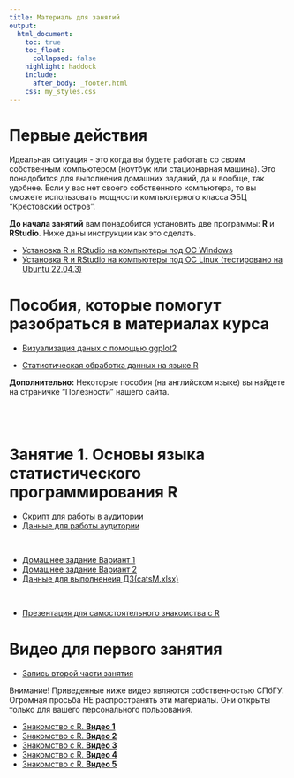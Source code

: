 ```yaml
---
title: Материалы для занятий
output:
  html_document:
    toc: true
    toc_float:
      collapsed: false
    highlight: haddock
    include:
      after_body: _footer.html
    css: my_styles.css
---
```


# **Первые действия**

Идеальная ситуация - это когда вы будете работать со своим собственным компьютером (ноутбук или стационарная машина). Это понадобится для выполнения домашних заданий, да и вообще, так удобнее. Если у вас нет своего собственного компьютера, то вы сможете использовать мощности компьютерного класса ЭБЦ "Крестовский остров". 

**До начала занятий** вам понадобится установить две программы: **R** и **RStudio**. Ниже даны инструкции как это сделать.


- [Установка R и RStudio на компьютеры под OC Windows](Intro_to_R_first_steps.html)
- [Установка R и RStudio на компьютеры под OC Linux (тестировано на Ubuntu 22.04.3)](https://drive.google.com/file/d/1AjBSoWZ3DmXt-7Rv88jfCbQNm1M1aEmM/view?usp=sharing)


# **Пособия, которые помогут разобраться в материалах курса**

- [Визуализация даных с помощью ggplot2](https://drive.google.com/file/d/1lGfc0yjIYHBYst5HYuNBiSuQ9I-kXoZ5/view?usp=sharing) 

- [Статистическая обработка данных на языке R](https://drive.google.com/file/d/1GVYorXdbCyx5ypy1cZ_rIhBf4dR_xR_2/view?usp=drive_link)

**Дополнительно:** Некоторые пособия (на английском языке) вы найдете на страничке "Полезности" нашего сайта.

<br>
<br>


# Занятие 1. **Основы языка статистического программирования R**

- [Скрипт для работы в аудитории](first_steps.R)
- [Данные для работы  аудитории](data/hydrology_2022.xls)

<br>

- [Домашнее задание Вариант 1](01_intro_to_R_HW1_Var_1.html)
- [Домашнее задание Вариант 2](01_intro_to_R_HW1_Var_2.html)
- [Данные для выполненеия ДЗ(catsM.xlsx)](data/catsM.xlsx)

<br>

- [Презентация для самостоятельного знакомства с R](01_intro_to_r.html)


# Видео для первого занятия

- [Запись второй части занятия](https://drive.google.com/file/d/13mg4cG_TaXQ2W-XWjPVAAug9EE3e92rL/view?usp=drive_link)

Внимание! Приведенные ниже видео являются собственностью СПбГУ. Огромная просьба НЕ распространять эти материалы. Они открыты только для вашего персонального пользования.

- [Знакомство с R. **Видео 1**](https://drive.google.com/file/d/1exV9KycXjCC3Ej2c111dVlIlaR_ZUGiy/view?usp=drive_link)
- [Знакомство с R. **Видео 2**](https://drive.google.com/file/d/1iXmOD0tnHJri2EBqVprciUez32Zgcj1Q/view?usp=drive_link)
- [Знакомство с R. **Видео 3**](https://drive.google.com/file/d/1trXj35-vBh8gLjdGkh_vKyFxZQ5opLmS/view?usp=drive_link)
- [Знакомство с R. **Видео 4**](https://drive.google.com/file/d/1lCRxzhJ5BS2TWIbMyvR5WL92uzSP0vAW/view?usp=drive_link)
- [Знакомство с R. **Видео 5**](https://drive.google.com/file/d/1XJKxIpa7Rt_ao3oOy3wHhzX4Wb0ZgfsE/view?usp=drive_link)






